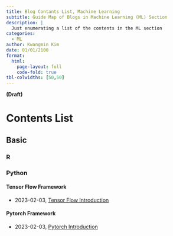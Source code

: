 ```yaml
---
title: Blog Contants List, Machine Learning 
subtitle: Guide Map of Blogs in Machine Learning (ML) Section
description: |
  Just enumerating a list of the contents in the ML section 
categories:
  - ML
author: Kwangmin Kim
date: 01/01/2100
format: 
  html:
    page-layout: full
    code-fold: true
tbl-colwidths: [50,50]
---
```


**(Draft)**

# Contents List

## Basic

### R

### Python

#### Tensor Flow Framework

* 2023-02-03, [Tensor Flow Introduction](../2023-02-03_tesnsor_manipulation/index.qmd)

#### Pytorch Framework

* 2023-02-03, [Pytorch Introduction](../2023-02-03_tesnsor_manipulation/index.qmd)